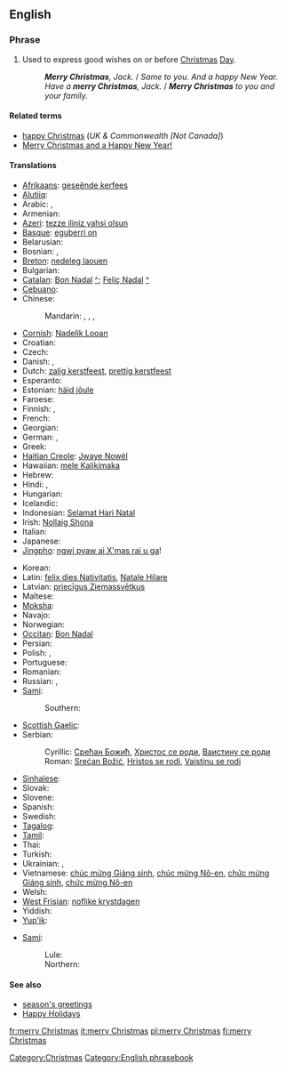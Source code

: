 ==English==

===Phrase===
{{infl|en|phrase|head=[[merry]] [[Christmas]]}}

# Used to express good wishes on or before [[Christmas]] [[Christmas Day|Day]].
#: '''''Merry Christmas''', Jack.'' / ''Same to you. And a happy New Year.''
#: ''Have a '''merry Christmas''', Jack.'' / '''''Merry Christmas''' to you and your family.''

====Related terms====
* [[happy Christmas]] (''UK & Commonwealth [Not Canada]'')
* [[Merry Christmas and a Happy New Year!]]

====Translations====
{{trans-top|good wishes at Christmas time}}
* [[Afrikaans]]: [[geseënde kerfees]]
* [[Alutiiq]]: {{tø|ems|Nunaniqsaakici Aʀusistuami}}
* Arabic: {{t|ar|عيد ميلاد مجيد|tr=3iid miilaad majiid}},  {{t|ar|ميلاد مجيد|tr=miilaad majiid}}
* Armenian: {{t-|hy|շնորհավոր Սուրբ Ծնունդ|tr=šnorhavor Surb Çnund}}
* [[Azeri]]: [[tezze iliniz yahsi olsun]]
* [[Basque]]: [[eguberri on]]
* Belarusian: {{t|be|З Калядамі|tr=Z Kaljadámi|xs=Belarusian}}
* Bosnian: {{t-|bs|Sretan Božić}}, {{t-|bs|Srećan Božić}}
* [[Breton]]: [[nedeleg laouen]]
* Bulgarian: {{t|bg|Весела Коледа|tr=Vesela Koleda}}
* [[Catalan]]: [[Bon Nadal]] [[:ca:Bon Nadal|^]]; [[Feliç Nadal]] [[:ca:Feliç Nadal|^]]
* [[Cebuano]]: {{tø|ceb|malipayong pasko}}
* Chinese:
*: Mandarin: {{t-|cmn|聖誕快樂|sc=Hani}},  {{t|cmn| 圣诞快乐|tr=Shèngdàn kuàilè|sc=Hani}},  {{t|cmn|聖誕節快樂|sc=Hani}},  {{t|cmn|圣诞节快乐|tr=Shèngdànjié kuàilè|sc=Hani}}
* [[Cornish]]: [[Nadelik Looan]]
* Croatian: {{t-|hr|Sretan Božić}}
* Czech: {{t-|cs|Veselé Vánoce}}
* Danish: {{t-|da|glædelig jul}}, {{t+|da|god jul}}
* Dutch: [[zalig kerstfeest]], [[prettig kerstfeest]]
* Esperanto: {{t|eo|ĝojan Kristnaskon|xs=Esperanto}}
* Estonian: [[häid jõule]]
* Faroese: {{t|fo|gleðilig jól|xs=Faroese}}
* Finnish: {{t-|fi|hyvää joulua}}, {{t-|fi|hauskaa joulua}}
* French: {{t+|fr|joyeux Noël}}
* Georgian: {{t|ka|შობას გილოცავთ|tr=šobas giloc'avt'|sc=Geor|xs=Georgian}}
* German: {{t+|de|frohe Weihnachten}}, {{t|de|fröhliche Weihnachten}}
* Greek: {{t-|el|Καλά Χριστούγεννα|tr=Kalá Christoúgenna}}
* [[Haitian Creole]]: [[Jwaye Nowèl]]
* Hawaiian: [[mele Kalikimaka]]
* Hebrew: {{t|he|חג מולד שמח|tr=khag molad sameakh}}
* Hindi: {{t|hi|शुभ बड़ा दिन|tr=šubh ba.dā din|xs=Hindi}},  {{t|hi|शुभ क्रिस्मस|tr=šubh krismas|xs=Hindi}}
* Hungarian: {{t+|hu|boldog karácsonyt}}
* Icelandic: {{t+|is|gleðileg jól}}
* Indonesian: [[Selamat Hari Natal]]
* Irish: [[Nollaig Shona]]
* Italian: {{t-|it|buon Natale}}
* Japanese: {{t+|ja|メリークリスマス|tr=Meri Kurisumasu}}
* [[Jingpho]]: [[ngwi pyaw ai X'mas rai u ga]]!
{{trans-mid}}
* Korean: {{t|ko|메리 크리스마스|tr=Meri Keuriseumaseu|sc=Hang}}
* Latin: [[felix dies Nativitatis]], [[Natale Hilare]]
* Latvian: [[priecīgus Ziemassvētkus]]
* Maltese: {{t-|mt|il-Milied it-Tajjeb|xs=Maltese}}
* [[Moksha]]: {{tø|mdf|Роштува мархта}}
* Navajo: {{tø|nv|Yáʼátʼééh Késhmish}}
* Norwegian: {{t+|no|god jul}}
* [[Occitan]]: [[Bon Nadal]]
* Persian: {{t|fa|میلاد مسیح مبارک باد|xs=Persian}}
* Polish: {{t|pl|Wesołych Świąt}},  {{t|pl|Wesołych Świąt Bożego Narodzenia}}
* Portuguese: {{t+|pt|Feliz Natal}}
* Romanian: {{t|ro|Crăciun fericit}}
* Russian: {{t-|ru|с Рождеством|tr=s Roždestvóm}}, {{t-|ru|с Рождеством Христовым|tr=s Roždestvóm Xristóvym}}
* [[Sami]]:
*: Southern: {{tø|sma|buerie jåvle|xs=Southern Sami}}
* [[Scottish Gaelic]]: {{t|gd|Nollaig Chridheil|xs=Scottish Gaelic}}
* Serbian:
*: Cyrillic: [[Срећан Божић#Serbian|Срећан Божић]], [[Христос се роди#Serbian|Христос се роди]], [[Ваистину се роди#Serbian|Ваистину се роди]]
*: Roman: [[Srećan Božić#Serbian|Srećan Božić]], [[Hristos se rodi#Serbian|Hristos se rodi]], [[Vaistinu se rodi#Serbian|Vaistinu se rodi]]
* [[Sinhalese]]: {{t|si|සුභ නත්තලක්|tr=subha natthalak|sc=Sinh|xs=Sinhalese}}
* Slovak: {{t|sk|Veselé Vianoce}}
* Slovene: {{t|sl|Vesel božič}}
* Spanish: {{t+|es|feliz Navidad}}
* Swedish: {{t+|sv|god jul}}
* [[Tagalog]]: {{t|tl|maligayang pasko|xs=Tagalog}}
* [[Tamil]]: {{t-|ta|கிறிஸ்துமஸ் நல்வாழ்த்துக்கள்|xs=Tamil}}
* Thai: {{t-|th|สุขสันต์วันคริสต์มาส|tr=sòoksăn wan krítmâat}}
* Turkish: {{t|tr|mutlu Noeller}}
* Ukrainian: {{t|uk|З Різдвом|tr=Z Rizdvom|xs=Ukrainian}},  {{t|uk|З Різдвом Христовим|tr=Z Rizdvom Xrystóvym|xs=Ukrainian}}
* Vietnamese: [[chúc mừng Giáng sinh]], [[chúc mừng Nô-en]], [[chức mừng Giáng sinh]], [[chức mừng Nô-en]]
* Welsh: {{t-|cy|Nadolig Llawen|xs=Welsh}}
* [[West Frisian]]: [[noflike krystdagen]]
* Yiddish: {{t|yi|פֿרײלעכע ניטל|tr=freylekhe nitl|sc=yi-Hebr|xs=Yiddish}}
* [[Yup'ik]]: {{tø|esu|Alussistuaqegtaarmek piamken}}
{{trans-bottom}}

{{checktrans-top}}
* [[Sami]]:
*: Lule: {{tø|smj|buorre javla}}
*: Northern: {{tø|se|buorre juovla}}
{{trans-mid}}
{{trans-bottom}}

====See also====
* [[season's greetings]]
* [[Happy Holidays]]

[[Category:Christmas]]
[[Category:English phrasebook]]

[[fr:merry Christmas]]
[[it:merry Christmas]]
[[pl:merry Christmas]]
[[fi:merry Christmas]]